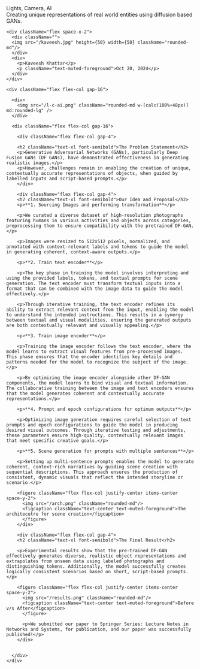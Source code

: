 <div className="animate-in prose">
  <div className="flex flex-col gap-4">
      <div className="text-3xl font-bold leading-tight tracking-tight text-primary">
        Lights, Camera, AI
      </div>
      <div className="text-muted-foreground">
        Creating unique representations of real world entities using diffusion based GANs.
      </div>

    <div className="flex space-x-2">
      <div className="">
      <img src="/kaveesh.jpg" height={50} width={50} className="rounded-md"/>
      </div>
      <div>
        <p>Kaveesh Khattar</p>
        <p className="text-muted-foreground">Oct 20, 2024</p>
      </div>
    </div>

    <div className="flex flex-col gap-16">

      <div>
        <img src="/l-c-ai.png" className="rounded-md w-[calc(100%+48px)] md:rounded-lg" />
      </div>

      <div className="flex flex-col gap-16">

        <div className="flex flex-col gap-4">

        <h2 className="text-xl font-semibold">The Problem Statement</h2>
        <p>Generative Adversarial Networks (GANs), particularly Deep Fusion GANs (DF GANs), have demonstrated effectiveness in generating realistic images.</p>
        <p>However, challenges remain in enabling the creation of unique, contextually accurate representations of objects, when guided by labelled inputs and script-based prompts.</p>
        </div>

        <div className="flex flex-col gap-4">
        <h2 className="text-xl font-semibold">Our Idea and Proposal</h2>
        <p>**1. Sourcing Images and performing transformation**</p>

        <p>We curated a diverse dataset of high-resolution photographs featuring humans in various activities and objects across categories, preprocessing them to ensure compatibility with the pretrained DF-GAN.</p>

        <p>Images were resized to 512x512 pixels, normalized, and annotated with context-relevant labels and tokens to guide the model in generating coherent, context-aware outputs.</p>

        <p>**2. Train text encoder**</p>

        <p>The key phase in training the model involves interpreting and using the provided labels, tokens, and textual prompts for scene generation. The text encoder must transform textual inputs into a format that can be combined with the image data to guide the model effectively.</p>

        <p>Through iterative training, the text encoder refines its ability to extract relevant context from the input, enabling the model to understand the intended instructions. This results in a synergy between textual and visual modalities, ensuring the generated outputs are both contextually relevant and visually appealing.</p>

        <p>**3. Train image encoder**</p>

        <p>Training the image encoder follows the text encoder, where the model learns to extract visual features from pre-processed images. This phase ensures that the encoder identifies key details and patterns needed for the model to recognize the subject of the image.</p>

        <p>By optimizing the image encoder alongside other DF-GAN components, the model learns to bind visual and textual information. The collaborative training between the image and text encoders ensures that the model generates coherent and contextually accurate representations.</p>

        <p>**4. Prompt and epoch configurations for optimum outputs**</p>

        <p>Optimizing image generation requires careful selection of text prompts and epoch configurations to guide the model in producing desired visual outcomes. Through iterative testing and adjustments, these parameters ensure high-quality, contextually relevant images that meet specific creative goals.</p>

        <p>**5. Scene generation for prompts with multiple sentences**</p>

        <p>Setting up multi-sentence prompts enables the model to generate coherent, context-rich narratives by guiding scene creation with sequential descriptions. This approach ensures the production of consistent, dynamic visuals that reflect the intended storyline or scenario.</p>

        <figure className="flex flex-col justify-center items-center space-y-2">
          <img src="/arch.png" className="rounded-md"/>
          <figcaption className="text-center text-muted-foreground">The architecutre for scene creation</figcaption>
          </figure>
        </div>

        <div className="flex flex-col gap-4">
        <h2 className="text-xl font-semibold">The Final Result</h2>

        <p>Experimental results show that the pre-trained DF-GAN effectively generates diverse, realistic object representations and extrapolates from unseen data using labeled photographs and distinguishing tokens. Additionally, the model successfully creates logically consistent scenarios based on short, script-based prompts.</p>

        <figure className="flex flex-col justify-center items-center space-y-2">
          <img src="/results.png" className="rounded-md"/>
          <figcaption className="text-center text-muted-foreground">Before v/s After</figcaption>
          </figure>

          <p>We submitted our paper to Springer Series: Lecture Notes in Networks and Systems, for publication, and our paper was successfully published!</p>
        </div>

        
      </div>
    </div>

  </div>
</div>
